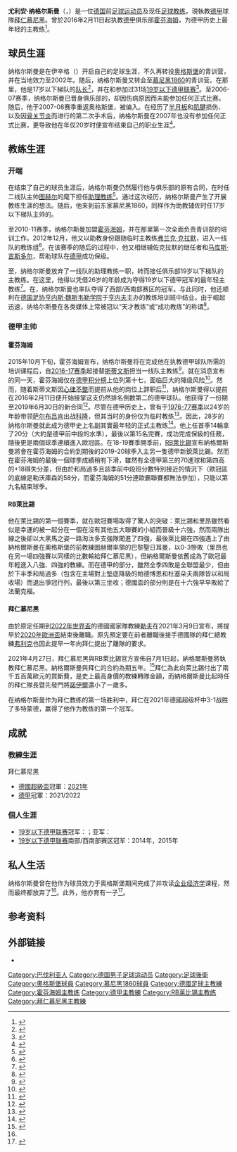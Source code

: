 {{noteTA
|G1=football|G2=uefa|G3=德甲
|T=zh-hans:尤利安·纳格尔斯曼; zh-hk:祖利安·拿高士文; zh-tw:尤利安·納格爾斯曼;
|1=zh-hans:尤利安; zh-hk:祖利安; zh-tw:尤利安;
|2=zh-hans:纳格尔斯曼; zh-tw:納格爾斯曼; zh-hk:拿高士文;
|3=zh-hans:图赫尔; zh-hk:杜曹; zh-tw:圖赫爾;
|4=zh-hans:马库斯·吉斯多尔; zh-hk:馬古斯·基斯度爾; zh-tw:馬庫斯·吉斯多爾;
|5=zh-hans:胡布·斯蒂文斯; zh-hk:侯比·史提芬斯; zh-tw:胡布·史提芬斯;
|6=zh-hans:斯蒂文斯; zh-hk:史提芬斯; zh-tw:史提芬斯;
}}
{{Infobox football biography
|name          = 尤利安·纳格尔斯曼<br />Julian Nagelsmann
|fullname      = {{lang|de|Julian Nagelsmann}}
|image         = 2019-07-12 Fußball; Freundschaftsspiel RB Leipzig - FC Zürich 1DX 1124 by Stepro.jpg
|image_size    = 
|caption       = 
|birth_date    = {{birth date and age|1987|7|23|df=y}}
|birth_place   = {{BRD}}[[莱希河畔兰茨贝格|莱希河畔兰茨贝格]]
|height        = {{height|m=1.89}}
|position      = [[中后卫|中后卫]]（退役）
| currentclub = [[拜仁慕尼黑足球俱乐部|拜仁慕尼黑]]（主教练）
| youthyears1 = 
| youthclubs1 = 伊辛格
| youthyears2 = {{0|0000}}–2002
| youthclubs2 = [[奥格斯堡足球俱乐部|奥格斯堡]]
| youthyears3 = 2002–2007
| youthclubs3 = [[慕尼黑1860|慕尼黑1860]]
|years1 = 2006–2007
|clubs1 = {{link-en|慕尼黑1860二队|TSV 1860 München II}}
|years2 = 2007–2008
|clubs2 = {{link-en|奥格斯堡二队|FC Augsburg II}}
|caps1 = 0
|goals1 = 0
|caps2 = 0
|goals2 = 0
| manageryears1 = 2016–2019
| managerclubs1 = [[霍芬海姆足球俱乐部|霍芬海姆]]
| manageryears2 = 2019–2021
| managerclubs2 = [[RB萊比錫|RB萊比錫]]
| manageryears3 = 2021–
| managerclubs3 = [[拜仁慕尼黑足球俱乐部|拜仁慕尼黑]]
}}

'''尤利安·纳格尔斯曼'''（{{lang-de|'''Julian Nagelsmann'''}}，{{bd|1987年|7月23日|catIdx=Nagelsmann, Julian}}）是一位[[德国|德国]]前[[足球员|足球运动员]]及现任[[足球教练|足球教练]]，現執教[[德甲|德甲]]球隊[[拜仁慕尼黑足球俱乐部|拜仁慕尼黑]]。曾於2016年2月11日起执教[[德甲|德甲]]俱乐部[[霍芬海姆足球俱乐部|霍芬海姆]]，为德甲历史上最年轻的主教练<ref>{{cite web|url=http://sports.163.com/16/0211/22/BFJ12OVJ00051C97.html#p=BEN1AE0600BU0005|title=28岁!德甲最年轻主帅执教霍芬海姆 曾拒绝拜仁|work=[[网易|网易体育]]|date=2016-02-11|accessdate=2016-02-19|archive-date=2016-03-01|archive-url=https://web.archive.org/web/20160301123856/http://sports.163.com/16/0211/22/BFJ12OVJ00051C97.html#p=BEN1AE0600BU0005|dead-url=no}}</ref>。

==球员生涯==
纳格尔斯曼是在伊辛格（{{lang|de|FC Issing}}）开启自己的足球生涯，不久再转投[[奥格斯堡足球俱乐部|奥格斯堡]]的青训营，并在当地效力至2002年。随后，纳格尔斯曼又转会至[[慕尼黑1860|慕尼黑1860]]的青训营。在那里，他是17岁以下梯队的[[队长_(足球)|队长]]<ref>{{cite web|url=http://www.tz.de/sport/fc-bayern/darum-sagte-hoffenheim-trainer-nagelsmann-dem-fc-bayern-muenchen-und-uli-hoeness-ab-5692505.html|title=Darum sagte der Hoffenheim-Trainer dem FC Bayern München ab|publisher=tz|date=2015-10-29|accessdate=2016-02-19|archive-date=2016-03-09|archive-url=https://web.archive.org/web/20160309154452/http://www.tz.de/sport/fc-bayern/darum-sagte-hoffenheim-trainer-nagelsmann-dem-fc-bayern-muenchen-und-uli-hoeness-ab-5692505.html|dead-url=no}}</ref>，并在{{link-de|2004年至2005年19岁以下德甲联赛|U-19-Bundesliga 2004/05|2004-05赛季}}和{{link-de|2005年至2006年19岁以下德甲联赛|U-19-Bundesliga 2005/06|2005-06赛季}}参加过31场[[19岁以下德甲联赛|19岁以下德甲联赛]]<ref>{{cite web|url=http://www.dfb.de/news/detail/nagelsmann-cheftrainer-bei-junioren-co-im-bundesligateam-80498/|title=Nagelsmann: Cheftrainer bei Junioren, „Co“ im Bundesligateam|publisher=DFB.de|date=2014-01-10|accessdate=2015-10-27|archive-date=2015-12-27|archive-url=https://web.archive.org/web/20151227054647/http://www.dfb.de/news/detail/nagelsmann-cheftrainer-bei-junioren-co-im-bundesligateam-80498/|dead-url=no}}</ref>。至2006-07赛季，纳格尔斯曼已晋身俱乐部的{{link-en|慕尼黑1860二队|TSV 1860 München II|二线队}}，却因伤病原因而未能参加任何正式比赛。随后，他于2007-08赛季重返奥格斯堡，被编入{{link-en|奥格斯堡二队|FC Augsburg II|二线队}}。在经历了[[半月板|半月板]]和[[肌腱|肌腱]]损伤、以及因[[骨关节炎|骨关节炎]]而进行的第二次手术后，纳格尔斯曼在2007年也没有参加任何正式比赛，更导致他在年仅20岁时便宣布结束自己的职业生涯<ref>{{cite web|url=http://www.11freunde.de/interview/wie-wird-man-mit-25-jahren-bundesliga-trainer-julian-nagelsmann|title=»Guardiola ist mein Vorbild!«|publisher=[[11朋友|11 Freunde]]|date=2013-02-08|accessdate=2015-10-27|archive-date=2015-10-29|archive-url=https://web.archive.org/web/20151029233316/http://www.11freunde.de/interview/wie-wird-man-mit-25-jahren-bundesliga-trainer-julian-nagelsmann|dead-url=yes}}</ref>。

==教练生涯==
===开端===
在结束了自己的球员生涯后，纳格尔斯曼仍然履行他与俱乐部的原有合同，在时任二线队主帅[[托马斯·图赫尔|图赫尔]]的麾下担任[[助理教练|助理教练]]<ref name="spox">{{cite web|url=http://www.spox.com/de/sport/fussball/nachwuchs/1501/Artikel/julian-nagelsmann-interview-hoffenheim-u-19.html|title=„Wiese taufte mich Baby-Mourinho“|work=Spox.com|date=2015-02-09|accessdate=2015-02-27|archive-date=2015-02-12|archive-url=https://web.archive.org/web/20150212082301/http://www.spox.com/de/sport/fussball/nachwuchs/1501/Artikel/julian-nagelsmann-interview-hoffenheim-u-19.html|dead-url=no}}</ref>。通过这次经历，纳格尔斯曼产生了开展教练生涯的想法。随后，他来到前东家慕尼黑1860，同样作为助教辅佐时任17岁以下梯队主帅的{{link-en|亚历山大·施密特 (足球教练)|Alexander Schmidt (football manager)|亚历山大·施密特}}。

至2010-11赛季，纳格尔斯曼加盟[[霍芬海姆足球俱乐部|霍芬海姆]]，并在那里第一次全面负责青训部的培训工作。2012年12月，他又以助教身份跟随临时主教练[[弗兰克·克拉默_(1972年生足球运动员)|弗兰克·克拉默]]，进入一线队的教练组<ref>{{cite web|url=http://www.n-tv.de/sport/fussball/Kramer-uebernimmt-fuer-Babbel-article9674926.html|title=Kramer übernimmt für Babbel|publisher=[[n-tv|n-tv]]|date=2012-12-03|accessdate=2015-10-27|archive-date=2016-03-01|archive-url=https://web.archive.org/web/20160301121847/http://www.n-tv.de/sport/fussball/Kramer-uebernimmt-fuer-Babbel-article9674926.html|dead-url=no}}</ref>。在该赛季的随后的过程中，他又相继辅佐克拉默的继任者{{link-de|马尔科·库尔兹|Marco Kurz}}和[[马库斯·吉斯多尔|马库斯·吉斯多尔]]，帮助球队在[[德甲|德甲]]成功保级。

至{{link-de|2013年至2014年19岁以下德甲联赛|U-19-Bundesliga 2013/14|2013-14赛季}}，纳格尔斯曼放弃了一线队的助理教练一职，转而接任俱乐部19岁以下梯队的主教练。在这里，他得以凭借26岁的年龄成为夺得19岁以下德甲冠军的最年轻主教练<ref>{{cite web|url=http://www.dfb.de/news/detail/1899-meistertrainer-nagelsmann-alter-ist-kein-qualitaetsmerkmal-59878/|title=1899-Meistertrainer Nagelsmann: „Alter ist kein Qualitätsmerkmal“|work=DFB.de|date=2014-06-23|accessdate=2015-10-27|archive-date=2015-12-27|archive-url=https://web.archive.org/web/20151227042856/http://www.dfb.de/news/detail/1899-meistertrainer-nagelsmann-alter-ist-kein-qualitaetsmerkmal-59878/|dead-url=no}}</ref>。在{{link-de|2014年至2015年19岁以下德甲联赛|U-19-Bundesliga 2014/15|2014-15赛季}}，纳格尔斯曼也率队夺得了西部/西南部赛区的冠军。与此同时，他还顺利在[[德国足协|德国足协]][[亨内斯·魏斯韦勒学院|亨内斯·魏斯韦勒学院]]于[[亨内夫|亨内夫]]主办的教练培训班中结业。由于崛起迅速，纳格尔斯曼在各类媒体上常被冠以“天才教练”或“成功教练”的称谓<ref>{{cite web|url=http://www.goal.com/de/news/1022/interview/2015/06/25/12989202/trainer-talent-nagelsmann-bayern-wollte-mich-f%C3%BCr-die-u17|title=Trainer-Talent Nagelsmann: „Bayern wollte mich für die U17“|work=Goal.com|date=2015-06-25|accessdate=2015-10-28|archive-date=2015-11-18|archive-url=https://web.archive.org/web/20151118042506/http://www.goal.com/de/news/1022/interview/2015/06/25/12989202/trainer-talent-nagelsmann-bayern-wollte-mich-f%C3%BCr-die-u17|dead-url=no}}</ref>。

===德甲主帅===
====霍芬海姆====
2015年10月下旬，霍芬海姆宣布，纳格尔斯曼将在完成他在执教德甲球队所需的培训课程后，自[[2016年至2017年德国足球甲级联赛|2016-17赛季]]起接替[[胡布·斯蒂文斯|斯蒂文斯]]担当一线队主教练<ref>{{cite web|url=http://www.achtzehn99.de/aktuelles/ueberblick/julian-nagelsmann-uebernimmt-tsg-profis-zur-saison-1617/|title=Julian Nagelsmann übernimmt TSG-Profis zur Saison 16/17|work=[[霍芬海姆足球俱乐部|TSG 1899 Hoffenheim]]|date=2015-10-27|accessdate=2015-10-27|archive-url=https://web.archive.org/web/20151029223610/http://www.achtzehn99.de/aktuelles/ueberblick/julian-nagelsmann-uebernimmt-tsg-profis-zur-saison-1617|archive-date=2015-10-29|dead-url=yes}}</ref>。就在消息宣布的同一天，霍芬海姆仅在[[2015年至2016年德国足球甲级联赛|德甲积分榜]]上位列第十七，面临巨大的降级风险<ref>{{cite web|url=http://www.kicker.de/news/fussball/bundesliga/startseite/638006/artikel_nagelsmann-soll-stevens-nachfolgen.html|title=Nagelsmann soll Stevens nachfolgen|publisher=[[踢球者|kicker online]]|date=2015-10-27|accessdate=2015-10-27|archive-date=2015-10-28|archive-url=https://web.archive.org/web/20151028134927/http://www.kicker.de/news/fussball/bundesliga/startseite/638006/artikel_nagelsmann-soll-stevens-nachfolgen.html|dead-url=no}}</ref>。然而，随着斯蒂文斯因[[心律不整|心律不整]]而提前从他的岗位上辞职后<ref>{{cite web|url=http://www.kicker.de/news/fussball/bundesliga/startseite/644902/artikel_gesundheitliche-probleme_stevens-tritt-zurueck.html|title=Gesundheitliche Probleme: Stevens tritt zurück|publisher=[[踢球者|kicker online]]|date=2016-02-10|accessdate=2016-02-10|archive-date=2016-02-10|archive-url=https://web.archive.org/web/20160210154519/http://www.kicker.de/news/fussball/bundesliga/startseite/644902/artikel_gesundheitliche-probleme_stevens-tritt-zurueck.html|dead-url=no}}</ref>，纳格尔斯曼得以提前在2016年2月11日便开始接掌这支仍然排名倒数第二的德甲球队。他获得了一份期至2019年6月30日的新合同<ref>{{cite web|url=http://www.achtzehn99.de/aktuelles/ueberblick/julian-nagelsmann-uebernimmt-traineramt/|title=Julian Nagelsmann übernimmt Traineramt|publisher=[[霍芬海姆足球俱乐部|TSG 1899 Hoffenheim]]|date=2016-02-11|accessdate=2016-02-11|archive-url=https://web.archive.org/web/20160211150150/http://www.achtzehn99.de/aktuelles/ueberblick/julian-nagelsmann-uebernimmt-traineramt/|archive-date=2016-02-11|dead-url=yes}}</ref>。尽管在德甲历史上，曾有{{link-de|贝恩德·斯特伯|Bernd Stöber}}于[[1976年至1977年德国足球甲级联赛|1976-77赛季]]以24岁的年龄带领[[萨尔布吕肯足球俱乐部|萨尔布吕肯]]出战[[科隆足球俱乐部|科隆]]，但其当时的身份仅为临时教练<ref>{{cite web|url=http://www.kicker.de/news/fussball/bundesliga/startseite/638061/2/slideshow_vor-nagelsmann_die-juengsten-bundesliga-trainer.html|title=„Vor Nagelsmann: Die jüngsten Bundesliga-Trainer”|publisher=[[踢球者|kicker online]]|accessdate=2015-10-28|archive-date=2015-10-30|archive-url=https://web.archive.org/web/20151030202749/http://www.kicker.de/news/fussball/bundesliga/startseite/638061/2/slideshow_vor-nagelsmann_die-juengsten-bundesliga-trainer.html|dead-url=no}}</ref>。因此，28岁的纳格尔斯曼就此成为德甲史上名副其實最年轻的正式主教练<ref>{{cite web|url=http://toutiao.com/i6250050189810205185/|author=黄思隽|title=揭秘：28岁就当德甲主帅！这个无名小辈究竟是从哪里冒出来的？|work=今日头条|date=2016-02-11|accessdate=2016-02-19|archive-date=2016-03-02|archive-url=https://web.archive.org/web/20160302084705/http://toutiao.com/i6250050189810205185/|dead-url=no}}</ref>。他上任首季14輪拿了20分（大約是德甲前中段的水準），最後以第15名完賽，成功完成保級的任務，隨後更是兩個球季連續進入歐冠區。在18-19賽季開季前，[[RB萊比錫|RB萊比錫]]宣布納格爾斯曼將會在霍芬海姆的合約到期後的2019-20球季入主另一隻德甲新銳萊比錫。然而在霍芬海姆的最後一個球季成績稍有下滑，雖然有全德甲第三的70進球和第四高的+18得失分差，但由於和局過多且該季前中段班分數特別接近的情況下（歐冠區的底線是勒沃庫森的58分，而霍芬海姆的51分連歐霸聯賽都無法參加），只能以第九名結束球季。

====RB萊比錫====
他在萊比錫的第一個賽季，就在歐冠賽場取得了驚人的突破：萊比錫和里昂雖然看似是幸運的被一起分在一個在沒有其他五大聯賽的小組而晉級十六強，然而兩隊出線之後卻以大黑馬之姿一路淘汰多支強隊闖進了四強，最後萊比錫在四強遇上了由納格爾斯曼在奧格斯堡的前教練圖赫爾率領的巴黎聖日耳曼，以0-3慘敗（里昂也在另一場四強賽以同樣的比數輸給拜仁慕尼黑），但納格爾斯曼依舊成為了歐冠最年輕進入八強、四強的教練。而在德甲的部分，雖然全季四敗是全聯盟最少，但由於下半季和局過多（包含在主場對上墊底降級的帕德博恩和杜塞朵夫兩隊皆以和局收場）而退出爭冠行列，最後以第三坐收；德國盃的部分則是在十六強早早敗給了法蘭克福。

====拜仁慕尼黑====

由於原定任期到[[2022年國際足協世界盃|2022年世界盃]]的德國國家隊教練[[约阿希姆·勒夫|勒夫]]在2021年3月9日宣布，將提早於[[2020年歐洲足球錦標賽|2020年歐洲盃]]結束後離職。原先預定要在前者離職後接手德國隊的拜仁總教練[[汉斯-迪特·弗利克|弗利克]]也因此提早一年向拜仁提出了離隊的要求。

2021年4月27日，拜仁慕尼黑與RB萊比錫官方宣佈自7月1日起，納格爾斯曼將執教拜仁慕尼黑。納格爾斯曼與拜仁的合約為期五年。<ref>{{Cite news|title=Julian Nagelsmann wird Cheftrainer des FC Bayern|url=https://fcbayern.com/de/news/2021/04/julian-nagelsmann-wird-cheftrainer-des-fc-bayern-vertrag-von-hansi-flick-wird-wunschgemaess-aufgeloest|newspaper=FC Bayern München|date=2021-04-27|accessdate=2021-04-27|language=de|archive-date=2021-06-08|archive-url=https://web.archive.org/web/20210608205357/https://fcbayern.com/de/news/2021/04/julian-nagelsmann-wird-cheftrainer-des-fc-bayern-vertrag-von-hansi-flick-wird-wunschgemaess-aufgeloest|dead-url=no}}</ref>拜仁為此向萊比錫付出了兩千五百萬歐元的買斷費，是史上最高身價的教練轉隊金額，而納格爾斯曼比起時任的拜仁隊長暨先發門將[[曼努埃尔·诺伊尔|諾伊爾]]還小了一歲多。

在纳格尔斯曼作为拜仁教练的第一场胜利中，拜仁在2021年德國超级杯中3-1战胜了多特蒙德，赢得了他作为教练的第一个冠军。

== 成就 ==
=== 教練生涯 ===
;{{flagicon|GER}} 拜仁慕尼黑
* [[德國超級盃|德國超級盃]]冠軍：[[2021年德国超级杯|2021年]]
* [[德甲|德甲]]冠軍：2021/2022

=== 個人生涯 ===
* [[19岁以下德甲联赛|19岁以下德甲联赛]]冠军：{{link-de|2013年至2014年19岁以下德甲联赛|U-19-Bundesliga 2013/14|2014年}}；亚军：{{link-de|2014年至2015年19岁以下德甲联赛|U-19-Bundesliga 2014/15|2015年}}
* [[19岁以下德甲联赛|19岁以下德甲联赛]]南部/西南部赛区冠军：2014年，2015年

==私人生活==
纳格尔斯曼曾在他作为球员效力于奥格斯堡期间完成了{{link-de|高专会考|Fachgebundene Hochschulreife}}并攻读[[企业经济学|企业经济学]]课程，然而最终都放弃了<ref name="spox" />。此外，他亦育有一子<ref>{{cite web|url=http://www.sueddeutsche.de/sport/fussball-ehrgeiziger-lausbube-1.2471364|title=Ehrgeiziger Lausbube|publisher=[[南德意志报|Süddeutsche.de]]|date=2015-05-08|accessdate=2015-10-28|archive-date=2016-02-16|archive-url=https://web.archive.org/web/20160216104035/http://www.sueddeutsche.de/sport/fussball-ehrgeiziger-lausbube-1.2471364|dead-url=no}}</ref>。

==参考资料==
{{reflist|2}}

== 外部链接 ==
*{{Sports links}}

{{拜仁慕尼黑球員名單}}
{{德國足球年度最佳教練}}

{{DEFAULTSORT:Nagelsmann, Julian}}
[[Category:巴伐利亚人|Category:巴伐利亚人]]
[[Category:德国男子足球运动员|Category:德国男子足球运动员]]
[[Category:足球後衛|Category:足球後衛]]
[[Category:奧格斯堡球員|Category:奧格斯堡球員]]
[[Category:慕尼黑1860球員|Category:慕尼黑1860球員]]
[[Category:德國足球主教練|Category:德國足球主教練]]
[[Category:霍芬海姆主教练|Category:霍芬海姆主教练]]
[[Category:德甲主教練|Category:德甲主教練]]
[[Category:RB莱比锡主教练|Category:RB莱比锡主教练]]
[[Category:拜仁慕尼黑主教練|Category:拜仁慕尼黑主教練]]